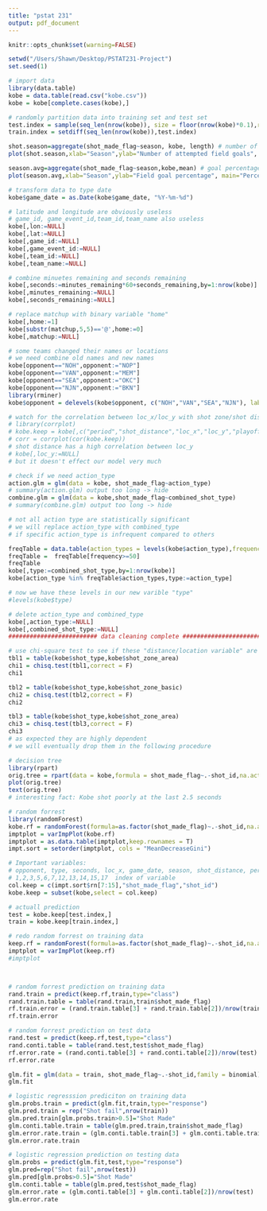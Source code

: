 ```yaml
---
title: "pstat 231"
output: pdf_document
---
```

```r
knitr::opts_chunk$set(warning=FALSE)
```


```r
setwd("/Users/Shawn/Desktop/PSTAT231-Project")
set.seed(1)

# import data
library(data.table)
kobe = data.table(read.csv("kobe.csv"))
kobe = kobe[complete.cases(kobe),]

# randomly partition data into training set and test set
test.index = sample(seq_len(nrow(kobe)), size = floor(nrow(kobe)*0.1),replace = F)
train.index = setdiff(seq_len(nrow(kobe)),test.index)

shot.season=aggregate(shot_made_flag~season, kobe, length) # number of shots made per season
plot(shot.season,xlab="Season",ylab="Number of attempted field goals", main="Frequency of Attempts")

season.avg=aggregate(shot_made_flag~season,kobe,mean) # goal percentage per season
plot(season.avg,xlab="Season",ylab="Field goal percentage", main="Percentage of Shots Made")

# transform data to type date
kobe$game_date = as.Date(kobe$game_date, "%Y-%m-%d")

# latitude and longitude are obviously useless
# game_id, game_event_id,team_id,team_name also useless
kobe[,lon:=NULL]
kobe[,lat:=NULL]
kobe[,game_id:=NULL]
kobe[,game_event_id:=NULL]
kobe[,team_id:=NULL]
kobe[,team_name:=NULL]

# combine minuetes remaining and seconds remaining
kobe[,seconds:=minutes_remaining*60+seconds_remaining,by=1:nrow(kobe)]
kobe[,minutes_remaining:=NULL]
kobe[,seconds_remaining:=NULL]

# replace matchup with binary variable "home"
kobe[,home:=1]
kobe[substr(matchup,5,5)=='@',home:=0]
kobe[,matchup:=NULL]

# some teams changed their names or locations
# we need combine old names and new names
kobe[opponent=="NOH",opponent:="NOP"]
kobe[opponent=="VAN",opponent:="MEM"]  
kobe[opponent=="SEA",opponent:="OKC"]  
kobe[opponent=="NJN",opponent:="BKN"]
library(rminer)
kobe$opponent = delevels(kobe$opponent, c("NOH","VAN","SEA","NJN"), label = NULL)

# watch for the correlation between loc_x/loc_y with shot zone/shot distance
# library(corrplot)
# kobe.keep = kobe[,c("period","shot_distance","loc_x","loc_y","playoffs"),with=F]
# corr = corrplot(cor(kobe.keep))
# shot distance has a high correlation between loc_y
# kobe[,loc_y:=NULL]
# but it doesn't effect our model very much

# check if we need action_type
action.glm = glm(data = kobe, shot_made_flag~action_type)
# summary(action.glm) output too long -> hide
combine.glm = glm(data = kobe,shot_made_flag~combined_shot_type)
# summary(combine.glm) output too long -> hide

# not all action type are statistically significant
# we will replace action_type with combined_type
# if specific action_type is infrequent compared to others

freqTable = data.table(action_types = levels(kobe$action_type),frequency = as.vector(table(kobe$action_type)))
freqTable =  freqTable[frequency>=50]
freqTable
kobe[,type:=combined_shot_type,by=1:nrow(kobe)]
kobe[action_type %in% freqTable$action_types,type:=action_type]

# now we have these levels in our new varible "type"
#levels(kobe$type)

# delete action_type and combined_type
kobe[,action_type:=NULL]
kobe[,combined_shot_type:=NULL]
######################### data cleaning complete ###############################

# use chi-square test to see if these "distance/location variable" are independent
tbl1 = table(kobe$shot_type,kobe$shot_zone_area)
chi1 = chisq.test(tbl1,correct = F)
chi1

tbl2 = table(kobe$shot_type,kobe$shot_zone_basic)
chi2 = chisq.test(tbl2,correct = F)
chi2

tbl3 = table(kobe$shot_type,kobe$shot_zone_area)
chi3 = chisq.test(tbl3,correct = F)
chi3
# as expected they are highly dependent
# we will eventually drop them in the following procedure

# decision tree
library(rpart)
orig.tree = rpart(data = kobe,formula = shot_made_flag~.-shot_id,na.action = NULL,control=rpart.control(minsplit=30, cp=0.001))
plot(orig.tree)
text(orig.tree)
# interesting fact: Kobe shot poorly at the last 2.5 seconds

# random forrest
library(randomForest)
kobe.rf = randomForest(formula=as.factor(shot_made_flag)~.-shot_id,na.action=NULL,data = kobe,ntree=500)
imptplot = varImpPlot(kobe.rf)
imptplot = as.data.table(imptplot,keep.rownames = T)
impt.sort = setorder(imptplot, cols = "MeanDecreaseGini")

# Important variables:
# opponent, type, seconds, loc_x, game_date, season, shot_distance, period
# 1,2,3,5,6,7,12,13,14,15,17  index of variable
col.keep = c(impt.sort$rn[7:15],"shot_made_flag","shot_id")
kobe.keep = subset(kobe,select = col.keep)

# actuall prediction 
test = kobe.keep[test.index,]
train = kobe.keep[train.index,]

# redo random forrest on training data
keep.rf = randomForest(formula=as.factor(shot_made_flag)~.-shot_id,na.action=NULL,data = train,ntree=500)
imptplot = varImpPlot(keep.rf)
#imptplot



# random forrest prediction on training data
rand.train = predict(keep.rf,train,type="class")
rand.train.table = table(rand.train,train$shot_made_flag)
rf.train.error = (rand.train.table[3] + rand.train.table[2])/nrow(train)
rf.train.error

# random forrest prediction on test data
rand.test = predict(keep.rf,test,type="class")
rand.conti.table = table(rand.test,test$shot_made_flag)
rf.error.rate = (rand.conti.table[3] + rand.conti.table[2])/nrow(test)
rf.error.rate

glm.fit = glm(data = train, shot_made_flag~.-shot_id,family = binomial)
glm.fit

# logistic regresssion prediciton on training data
glm.probs.train = predict(glm.fit,train,type="response")
glm.pred.train = rep("Shot fail",nrow(train))
glm.pred.train[glm.probs.train>0.5]="Shot Made"
glm.conti.table.train = table(glm.pred.train,train$shot_made_flag)
glm.error.rate.train = (glm.conti.table.train[3] + glm.conti.table.train[2])/nrow(train)
glm.error.rate.train

# logistic regression prediction on testing data
glm.probs = predict(glm.fit,test,type="response")
glm.pred=rep("Shot fail",nrow(test))
glm.pred[glm.probs>0.5]="Shot Made"
glm.conti.table = table(glm.pred,test$shot_made_flag)
glm.error.rate = (glm.conti.table[3] + glm.conti.table[2])/nrow(test)
glm.error.rate
```
